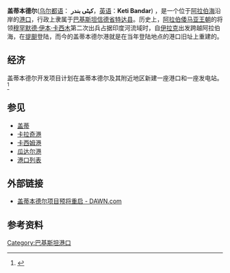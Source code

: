 '''盖蒂本德尔'''([[乌尔都语|乌尔都语]]： '''کیٹی بندر'''，[[英语|英语]]：'''Keti Bandar''') ，是一个位于[[阿拉伯海|阿拉伯海]]沿岸的[[港口|港口]]，行政上隶属于[[巴基斯坦|巴基斯坦]][[信德省|信德省]][[特达县|特达县]]。历史上，[[阿拉伯|阿拉伯]][[倭马亚王朝|倭马亚王朝]]的将领[[穆罕默德·伊本·卡西木|穆罕默德·伊本·卡西木]]第二次出兵占据印度河流域时，自[[伊拉克|伊拉克]]出发跨越阿拉伯海，在[[提䫻|提䫻]]登陆，而今的盖蒂本德尔港就是在当年登陆地点的港口旧址上重建的。

==经济==
盖蒂本德尔开发项目计划在盖蒂本德尔及其附近地区新建一座港口和一座发电站。<ref>{{Cite web |url=http://www.dawn.com/news/238651/keti-bandar-project-may-be-revived |title=Keti Bandar project may be revived |access-date=2016-04-12 |archive-date=2019-11-30 |archive-url=https://web.archive.org/web/20191130135750/https://www.dawn.com/news/238651/keti-bandar-project-may-be-revived |dead-url=no }}</ref>

==参见==
* [[盖蒂|盖蒂]]
* [[卡拉奇港|卡拉奇港]]
* [[卡西姆港|卡西姆港]]
* [[瓜达尔港|瓜达尔港]]
* [[港口列表|港口列表]]

== 外部链接 ==
* [http://www.dawn.com/2007/03/22/top13.htm 盖蒂本德尔项目预将重启 - DAWN.com] {{Wayback|url=http://www.dawn.com/2007/03/22/top13.htm |date=20101031045526 }}

== 参考资料 ==
{{reflist}}

{{coord|24|09|N|67|27|E|region:PK_type:city|display=title}}

{{DEFAULTSORT: Keti Bandar}}
[[Category:巴基斯坦港口|Category:巴基斯坦港口]]